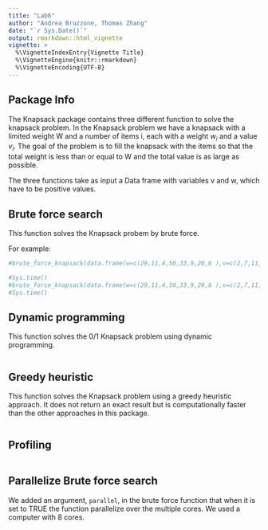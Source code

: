 ```yaml
---
title: "Lab6"
author: "Andrea Bruzzone, Thomas Zhang"
date: "`r Sys.Date()`"
output: rmarkdown::html_vignette
vignette: >
  %\VignetteIndexEntry{Vignette Title}
  %\VignetteEngine{knitr::rmarkdown}
  %\VignetteEncoding{UTF-8}
---
```

## Package Info
The Knapsack package contains three different function to solve the knapsack problem. 
In the Knapsack problem we have a knapsack with a limited weight W and a  number of items i, each with a weight $w_{i}$ and a value $v_{i}$. The goal of the problem is to fill the knapsack with the items so that the total weight is less than or equal to W and the total value is as large as possible. 

The three functions take as input a Data frame with variables v and w, which have to be positive values.

## Brute force search 
This function solves the Knapsack probem by brute force.

For example:
```r
#brute_force_knapsack(data.frame(w=c(29,11,4,50,33,9,20,6 ),v=c(2,7,11,2,9,33,6,45 )),W =20)
```


```r
#Sys.time()
#brute_force_knapsack(data.frame(w=c(29,11,4,50,33,9,20,6 ),v=c(2,7,11,2,9,33,6,45 )),W =20)
#Sys.time()
```

## Dynamic programming 
This function solves the 0/1 Knapsack problem using dynamic programming.
```r

```

## Greedy heuristic
This function solves the Knapsack problem using a greedy heuristic approach. It does not return an exact result but is computationally faster than the other approaches in this package. 

```r

```


## Profiling



```r

```

## Parallelize Brute force search 
We added an argument, `parallel`, in the brute force function that when it is set to TRUE the function parallelize over the multiple cores. We used a computer with 8 cores.

```r

```